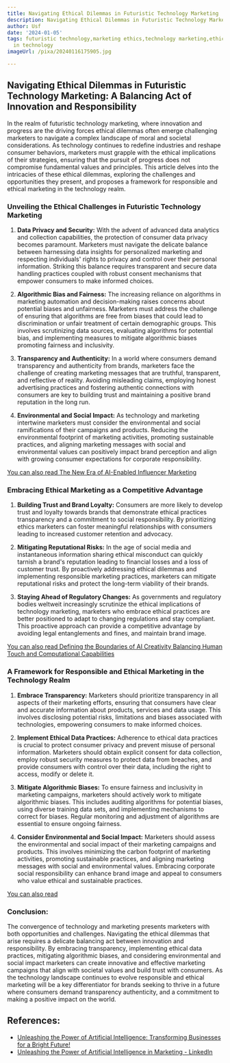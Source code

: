 ```yaml
---
title: Navigating Ethical Dilemmas in Futuristic Technology Marketing
description: Navigating Ethical Dilemmas in Futuristic Technology Marketing
author: Usf
date: '2024-01-05'
tags: futuristic technology,marketing ethics,technology marketing,ethical dilemmas
  in technology
imageUrl: /pixa/20240116175905.jpg

---
```

## Navigating Ethical Dilemmas in Futuristic Technology Marketing: A Balancing Act of Innovation and Responsibility

In the realm of futuristic  technology marketing, where innovation and progress are the driving forces ethical dilemmas often emerge challenging marketers to navigate a complex landscape of  moral and societal considerations. As technology continues  to redefine industries and reshape consumer behaviors, marketers must grapple with the ethical implications of their strategies, ensuring that the pursuit of progress does not compromise  fundamental values and principles. This  article delves into the intricacies of  these ethical  dilemmas, exploring the challenges and opportunities they present, and  proposes a framework for responsible and ethical marketing in the technology realm.

### Unveiling the Ethical Challenges in Futuristic Technology Marketing

1. **Data Privacy and Security:** With the  advent of advanced data analytics and collection capabilities, the protection of consumer data privacy becomes paramount.  Marketers must navigate the delicate balance between harnessing data  insights for personalized marketing and respecting individuals' rights  to privacy and control over  their personal  information. Striking this  balance requires  transparent and secure data handling practices coupled with robust consent mechanisms that empower consumers to make informed choices.

2. **Algorithmic Bias and Fairness:** The increasing reliance on algorithms in marketing  automation  and decision-making  raises concerns about potential biases and unfairness. Marketers must address  the  challenge of ensuring that  algorithms are free from biases that could lead to discrimination or  unfair treatment of  certain demographic groups. This involves scrutinizing data sources, evaluating algorithms for potential bias, and implementing measures to mitigate algorithmic biases promoting fairness and inclusivity.

3.  **Transparency  and Authenticity:** In a world  where consumers demand transparency and authenticity from  brands, marketers face the challenge of creating marketing messages that are truthful, transparent, and reflective of  reality. Avoiding misleading claims, employing honest advertising practices and fostering authentic connections with consumers are key to building trust and maintaining a positive brand reputation in the  long run.

4. **Environmental and Social Impact:** As technology and marketing intertwine marketers must consider  the  environmental  and social ramifications of their campaigns and products. Reducing the environmental footprint  of marketing  activities, promoting sustainable practices, and aligning marketing  messages with social and environmental values can positively impact brand perception and align with growing  consumer expectations for corporate responsibility.

[You can also  read The  New  Era of AI-Enabled Influencer Marketing](The%20New%20Era%20of%20AI-Enabled%20Influencer%20Marketing)


### Embracing Ethical Marketing as a Competitive Advantage

1. **Building Trust  and Brand  Loyalty:**  Consumers are more likely to develop trust and loyalty  towards brands that demonstrate ethical practices transparency and a commitment to social responsibility. By prioritizing  ethics marketers can  foster  meaningful relationships with consumers leading to increased  customer retention and advocacy.

2. **Mitigating Reputational Risks:**  In the age of social media and instantaneous information sharing ethical misconduct can quickly tarnish a brand's reputation  leading to financial losses and a loss of customer trust. By proactively addressing ethical dilemmas and implementing responsible marketing practices, marketers  can mitigate reputational risks and protect the long-term viability of their brands.

3. **Staying Ahead of Regulatory  Changes:** As  governments and  regulatory bodies weltweit increasingly scrutinize the ethical implications of technology marketing, marketers who embrace ethical practices are better positioned to adapt to changing regulations and stay compliant.  This proactive approach can provide a competitive advantage by avoiding legal  entanglements and fines, and maintain brand image.

[You can also read Defining the Boundaries of AI Creativity Balancing Human Touch and Computational  Capabilities](Defining%20the%20Boundaries%20of%20AI%20Creativity%20Balancing%20Human%20Touch%20and%20Computational%20Capabilities)


### A Framework for  Responsible and Ethical Marketing in the  Technology Realm

1. **Embrace Transparency:** Marketers should prioritize transparency in all aspects  of their marketing efforts, ensuring that consumers have  clear and accurate information about products, services and data usage. This involves disclosing potential risks, limitations and  biases associated with technologies, empowering consumers to make informed  choices.

2. **Implement  Ethical Data Practices:** Adherence to ethical data practices is crucial to protect consumer privacy and prevent misuse of personal information. Marketers should obtain explicit consent for data collection, employ robust security measures to protect data from breaches, and provide consumers  with control over their data,  including the right to access, modify or delete it.

3. **Mitigate Algorithmic Biases:** To ensure fairness and inclusivity in marketing campaigns, marketers should  actively work to  mitigate  algorithmic biases. This  includes auditing algorithms for potential biases, using diverse training  data sets, and implementing mechanisms to correct  for biases. Regular monitoring and adjustment of algorithms are essential to ensure ongoing fairness.

4. **Consider Environmental and Social Impact:** Marketers should assess  the environmental and social impact of their marketing campaigns  and products. This involves minimizing the carbon footprint  of marketing activities, promoting sustainable  practices, and aligning marketing messages with social and environmental values. Embracing corporate social responsibility can  enhance brand image and appeal to consumers who value ethical and sustainable practices.

[You can also read  ]()


### Conclusion:

The convergence of technology and marketing presents marketers with  both opportunities and challenges. Navigating the ethical dilemmas that arise requires a delicate balancing act between innovation and responsibility. By embracing transparency, implementing ethical  data practices, mitigating algorithmic biases, and considering  environmental and social impact marketers can create innovative and effective marketing campaigns that align with societal values  and build trust  with consumers. As the technology landscape  continues to evolve responsible and ethical marketing will be a key differentiator for  brands seeking to thrive in a future where consumers demand transparency authenticity, and a commitment  to making  a positive impact on the world.

## References:
- [Unleashing the Power of Artificial Intelligence: Transforming Businesses for a Bright Future!](https://www.linkedin.com/pulse/unleashing-power-artificial-intelligence-transforming)
- [Unleashing the Power of Artificial Intelligence in Marketing - LinkedIn](https://www.linkedin.com/pulse/unleashing-power-artificial-intelligence-marketing-swati-dubey)
